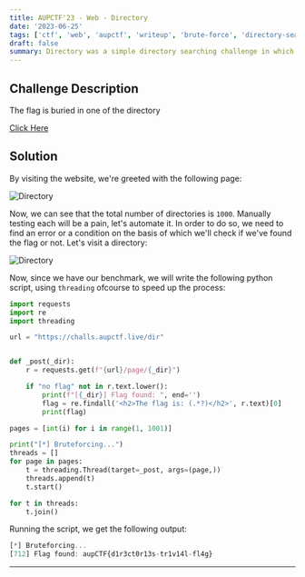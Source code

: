 ```yaml
---
title: AUPCTF'23 - Web - Directory
date: '2023-06-25'
tags: ['ctf', 'web', 'aupctf', 'writeup', 'brute-force', 'directory-searching']
draft: false
summary: Directory was a simple directory searching challenge in which we had to find the flag by bruteforcing the directories and reading the innerhtml content.
---
```


## Challenge Description

The flag is buried in one of the directory

[Click Here](https://challs.aupctf.live/dir/)

## Solution

By visiting the website, we're greeted with the following page:

![Directory](/static/writeups/aupctf/web/dir_land.png)

Now, we can see that the total number of directories is `1000`. Manually testing each will be a pain, let's automate it. In order to do so, we need to find an error or a condition on the basis of which we'll check if we've found the flag or not. Let's visit a directory:

![Directory](/static/writeups/aupctf/web/dir_1.png)

Now, since we have our benchmark, we will write the following python script, using `threading` ofcourse to speed up the process:

```py
import requests
import re
import threading

url = "https://challs.aupctf.live/dir"


def _post(_dir):
	r = requests.get(f"{url}/page/{_dir}")

	if "no flag" not in r.text.lower():
		print(f"[{_dir}] Flag found: ", end='')
		flag = re.findall('<h2>The flag is: (.*?)</h2>', r.text)[0]
		print(flag)

pages = [int(i) for i in range(1, 1001)]

print("[*] Bruteforcing...")
threads = []
for page in pages:
	t = threading.Thread(target=_post, args=(page,))
	threads.append(t)
	t.start()

for t in threads:
	t.join()
```

Running the script, we get the following output:

```js
[*] Bruteforcing...
[712] Flag found: aupCTF{d1r3ct0r13s-tr1v14l-fl4g}
```

---
